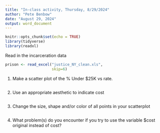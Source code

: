 ```yaml
---
title: "In-class activity, Thursday, 8/29/2024"
author: "Pete Benbow"
date: "August 29, 2024"
output: word_document
---
```


```r
knitr::opts_chunk$set(echo = TRUE)
library(tidyverse)
library(readxl)
```

Read in the incarceration data

```r
prison <- read_excel("justice_NY_clean.xls",
                     skip=6)
```

1. Make a scatter plot of the % Under $25K vs rate. 
```r

```


2. Use an appropriate aesthetic to indicate cost
```r

```

3. Change the size, shape and/or color of all points in your scatterplot
```r

```

4. What problem(s) do you encounter if you try to use the variable $cost original instead of cost?
```r

```

